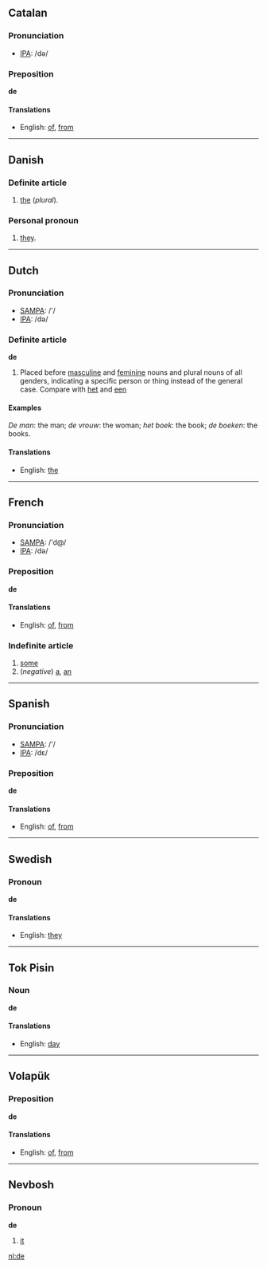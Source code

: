 ==Catalan==
===Pronunciation===
*[[w:IPA|IPA]]: /də/

===Preposition===
'''de'''

====Translations====
*English: [[of]], [[from]]

----
== Danish ==
=== Definite article ===
# [[the]] (''plural'').
=== Personal pronoun ===
# [[they]].

----

==Dutch==
===Pronunciation===
*[[w:SAMPA|SAMPA]]: /'/
*[[w:IPA|IPA]]: /də/

===Definite article===
'''de''' 

# Placed before [[masculine]] and [[feminine]] nouns and plural nouns of all genders, indicating a specific person or thing instead of the general case. Compare with [[het]] and [[een]]

====Examples==== 

''De man'': the man; ''de vrouw'': the woman; ''het boek'': the book; ''de boeken'': the books.

====Translations====
*English: [[the]]

----

==French==
===Pronunciation===
*[[w:SAMPA|SAMPA]]: /'d@/
*[[w:IPA|IPA]]: /də/

===Preposition===
'''de'''

====Translations====
*English: [[of]], [[from]]

===Indefinite article===

# [[some]]
# (''negative'') [[a]], [[an]]

----

==Spanish==
===Pronunciation===
*[[w:SAMPA|SAMPA]]: /'/
*[[w:IPA|IPA]]: /dε/

===Preposition===
'''de'''

====Translations====
*English: [[of]], [[from]]
----
==Swedish==
===Pronoun===
'''de'''
====Translations====
*English: [[they]]

----
==Tok Pisin==
===Noun===
'''de'''

====Translations====
*English: [[day]]

----
==Volapük==
===Preposition===
'''de'''

====Translations====
*English: [[of]], [[from]]

----
==Nevbosh==
===Pronoun===
'''de'''

#[[it]]
[[nl:de]]